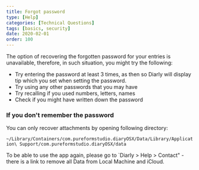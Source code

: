 ```yaml
---
title: Forgot password
type: [Help]
categories: [Technical Questions]
tags: [basics, security]
date: 2020-02-01
order: 100
---
```



The option of recovering the forgotten password for your entries is unavailable, therefore, in such situation, you might try the following:

- Try entering the password at least 3 times, as then so Diarly will display tip which you set when setting the password.
- Try using any other passwords that you may have
- Try recalling if you used numbers, letters, names
- Check if you might have written down the password  

### If you don't remember the password

You can only recover attachments by opening following directory:

`~/Library/Containers/com.pureformstudio.diaryOSX/Data/Library/Application\ Support/com.pureformstudio.diaryOSX/data`

To be able to use the app again, please go to `Diarly > Help > Contact" - there is a link to remove all Data from Local Machine and iCloud.
